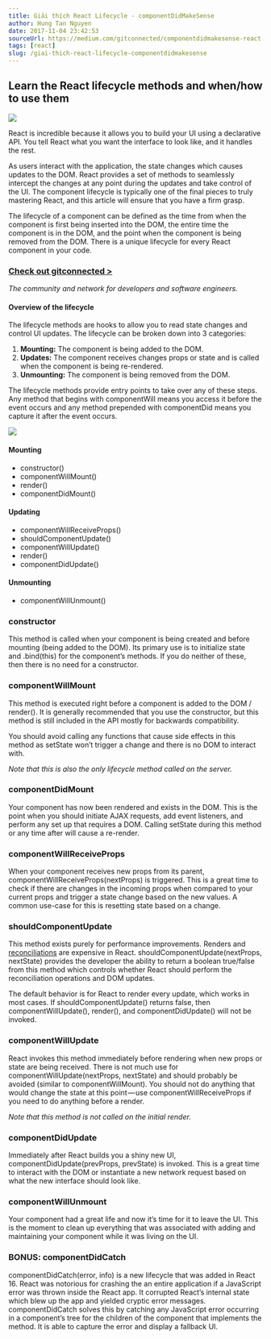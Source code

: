 ```yaml
---
title: Giải thích React Lifecycle - componentDidMakeSense
author: Hung Tan Nguyen
date: 2017-11-04 23:42:53
sourceUrl: https://medium.com/gitconnected/componentdidmakesense-react-lifecycle-explanation-393dcb19e459
tags: [react]
slug: /giai-thich-react-lifecycle-componentdidmakesense
---
```


## Learn the React lifecycle methods and when/how to use them

![](https://cdn-images-1.medium.com/max/1600/1*u8hTumGAPQMYZIvfgQMfPA.jpeg)

React is incredible because it allows you to build your UI using a declarative API. You tell React what you want the interface to look like, and it handles the rest.

As users interact with the application, the state changes which causes updates to the DOM. React provides a set of methods to seamlessly intercept the changes at any point during the updates and take control of the UI. The component lifecycle is typically one of the final pieces to truly mastering React, and this article will ensure that you have a firm grasp.

The lifecycle of a component can be defined as the time from when the component is first being inserted into the DOM, the entire time the component is in the DOM, and the point when the component is being removed from the DOM. There is a unique lifecycle for every React component in your code.

### [Check out gitconnected >](https://gitconnected.com)

_The community and network for developers and software engineers._

#### Overview of the lifecycle

The lifecycle methods are hooks to allow you to read state changes and control UI updates. The lifecycle can be broken down into 3 categories:

1.  **Mounting:** The component is being added to the DOM.
2.  **Updates:** The component receives changes props or state and is called when the component is being re-rendered.
3.  **Unmounting:** The component is being removed from the DOM.

The lifecycle methods provide entry points to take over any of these steps. Any method that begins with componentWill means you access it before the event occurs and any method prepended with componentDid means you capture it after the event occurs.

![](https://cdn-images-1.medium.com/max/1600/1*EjHABzqbwHBPBP_xPRP_4A.png)

#### Mounting

- constructor()
- componentWillMount()
- render()
- componentDidMount()

#### Updating

- componentWillReceiveProps()
- shouldComponentUpdate()
- componentWillUpdate()
- render()
- componentDidUpdate()

#### Unmounting

- componentWillUnmount()

### constructor

This method is called when your component is being created and before mounting (being added to the DOM). Its primary use is to initialize state and .bind(this) for the component’s methods. If you do neither of these, then there is no need for a constructor.

<Gist id="e6877a12b3da2c62116d78816b680eaf" />

### componentWillMount

This method is executed right before a component is added to the DOM / render(). It is generally recommended that you use the constructor, but this method is still included in the API mostly for backwards compatibility.

You should avoid calling any functions that cause side effects in this method as setState won’t trigger a change and there is no DOM to interact with.

_Note that this is also the only lifecycle method called on the server._

### componentDidMount

Your component has now been rendered and exists in the DOM. This is the point when you should initiate AJAX requests, add event listeners, and perform any set up that requires a DOM. Calling setState during this method or any time after will cause a re-render.

<Gist id="a85dc866528ba30dbec1becfd9d8fa0f" />

### componentWillReceiveProps

When your component receives new props from its parent, componentWillReceiveProps(nextProps) is triggered. This is a great time to check if there are changes in the incoming props when compared to your current props and trigger a state change based on the new values. A common use-case for this is resetting state based on a change.

<Gist id="7a6e5de3b54d65b89d5ce0a51fbdd8eb" />

### shouldComponentUpdate

This method exists purely for performance improvements. Renders and [reconciliations](https://reactjs.org/docs/reconciliation.html) are expensive in React. shouldComponentUpdate(nextProps, nextState) provides the developer the ability to return a boolean true/false from this method which controls whether React should perform the reconciliation operations and DOM updates.

The default behavior is for React to render every update, which works in most cases. If shouldComponentUpdate() returns false, then componentWillUpdate(), render(), and componentDidUpdate() will not be invoked.

<Gist id="13688d13d0cf500438011780c76901eb" />

### componentWillUpdate

React invokes this method immediately before rendering when new props or state are being received. There is not much use for componentWillUpdate(nextProps, nextState) and should probably be avoided (similar to componentWillMount). You should not do anything that would change the state at this point — use componentWillReceiveProps if you need to do anything before a render.

_Note that this method is not called on the initial render._

### componentDidUpdate

Immediately after React builds you a shiny new UI, componentDidUpdate(prevProps, prevState) is invoked. This is a great time to interact with the DOM or instantiate a new network request based on what the new interface should look like.

### componentWillUnmount

Your component had a great life and now it’s time for it to leave the UI. This is the moment to clean up everything that was associated with adding and maintaining your component while it was living on the UI.

<Gist id="c3fdd539a7d1abe0d695c7a25cd51af7" />

### BONUS: componentDidCatch

componentDidCatch(error, info) is a new lifecycle that was added in React 16\. React was notorious for crashing the an entire application if a JavaScript error was thrown inside the React app. It corrupted React’s internal state which blew up the app and yielded cryptic error messages. componentDidCatch solves this by catching any JavaScript error occurring in a component’s tree for the children of the component that implements the method. It is able to capture the error and display a fallback UI.

<Gist id="8728583fd2985bd0cab1dfa403ba49ec" />
